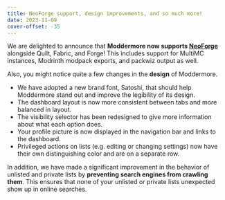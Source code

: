 ```yaml
---
title: NeoForge support, design improvements, and so much more!
date: 2023-11-09
cover-offset: -35
---
```


We are delighted to announce that **Moddermore now supports [NeoForge](https://neoforged.net/)** alongside Quilt, Fabric, and Forge! This includes support for MultiMC instances, Modrinth modpack exports, and packwiz output as well.

Also, you might notice quite a few changes in the **design** of Moddermore.

- We have adopted a new brand font, Satoshi, that should help Moddermore stand out and improve the legibility of its design.
- The dashboard layout is now more consistent between tabs and more balanced in layout.
- The visibility selector has been redesigned to give more information about what each option does.
- Your profile picture is now displayed in the navigation bar and links to the dashboard.
- Privileged actions on lists (e.g. editing or changing settings) now have their own distinguishing color and are on a separate row.

In addition, we have made a significant improvement in the behavior of unlisted and private lists by **preventing search engines from crawling them**. This ensures that none of your unlisted or private lists unexpected show up in online searches.
